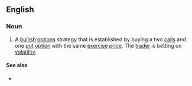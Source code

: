 ==English==

===Noun===
{{en-noun|head=[[strap]] [[strategy]]|strap strategies}}

# {{label|en|finance}} A [[bullish]] [[options]] strategy that is established by buying a two [[calls]] and one [[put]] [[option]] with the same [[exercise]] [[price]]. The [[trader]] is betting on [[volatility]].

====See also====
* {{l|en|strip strategy}}